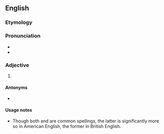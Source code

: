 ==English==

===Etymology===
{{suffix|en|judgement|al}}

===Pronunciation===
* {{audio|en|En-us-judgemental.ogg|Audio (US)}}
* {{rhymes|en|ɛntəl}}

===Adjective===
{{en-adj}}

# {{alternative spelling of|en|judgmental}}

====Antonyms====
* {{alter|en|non-judgemental|nonjudgemental}}

====Usage notes====
* Though both {{m|en||judgemental}} and {{m|en|judgmental}} are common spellings, the latter is significantly more so in American English, the former in British English.